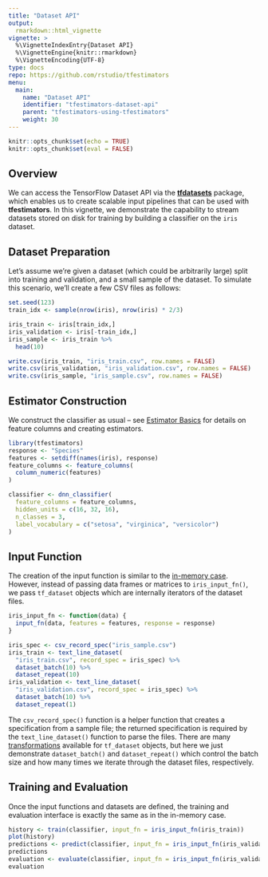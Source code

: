 ```yaml
---
title: "Dataset API"
output: 
  rmarkdown::html_vignette
vignette: >
  %\VignetteIndexEntry{Dataset API}
  %\VignetteEngine{knitr::rmarkdown}
  %\VignetteEncoding{UTF-8}
type: docs
repo: https://github.com/rstudio/tfestimators
menu:
  main:
    name: "Dataset API"
    identifier: "tfestimators-dataset-api"
    parent: "tfestimators-using-tfestimators"
    weight: 30
---
```



```r
knitr::opts_chunk$set(echo = TRUE)
knitr::opts_chunk$set(eval = FALSE)
```


## Overview

We can access the TensorFlow Dataset API via the [**tfdatasets**](https://rstudio.github.io/tfdatasets/) package, which enables us to create scalable input pipelines that can be used with **tfestimators**. In this vignette, we demonstrate the capability to stream datasets stored on disk for training by building a classifier on the `iris` dataset.

## Dataset Preparation

Let's assume we're given a dataset (which could be arbitrarily large) split into training and validation, and a small sample of the dataset. To simulate this scenario, we'll create a few CSV files as follows:

```r
set.seed(123)
train_idx <- sample(nrow(iris), nrow(iris) * 2/3)

iris_train <- iris[train_idx,]
iris_validation <- iris[-train_idx,]
iris_sample <- iris_train %>%
  head(10)

write.csv(iris_train, "iris_train.csv", row.names = FALSE)
write.csv(iris_validation, "iris_validation.csv", row.names = FALSE)
write.csv(iris_sample, "iris_sample.csv", row.names = FALSE)
```

## Estimator Construction

We construct the classifier as usual -- see [Estimator Basics](https://tensorflow.rstudio.com/tfestimators/articles/estimator_basics.html) for details on feature columns and creating estimators.

```r
library(tfestimators)
response <- "Species"
features <- setdiff(names(iris), response)
feature_columns <- feature_columns(
  column_numeric(features)
)

classifier <- dnn_classifier(
  feature_columns = feature_columns,
  hidden_units = c(16, 32, 16),
  n_classes = 3,
  label_vocabulary = c("setosa", "virginica", "versicolor")
)
```

## Input Function

The creation of the input function is similar to the [in-memory case](https://tensorflow.rstudio.com/tfestimators/articles/input_functions.html). However, instead of passing data frames or matrices to `iris_input_fn()`, we pass `tf_dataset` objects which are internally iterators of the dataset files.

```r
iris_input_fn <- function(data) {
  input_fn(data, features = features, response = response)
}

iris_spec <- csv_record_spec("iris_sample.csv")
iris_train <- text_line_dataset(
  "iris_train.csv", record_spec = iris_spec) %>%
  dataset_batch(10) %>% 
  dataset_repeat(10)
iris_validation <- text_line_dataset(
  "iris_validation.csv", record_spec = iris_spec) %>%
  dataset_batch(10) %>%
  dataset_repeat(1)
```

The `csv_record_spec()` function is a helper function that creates a specification from a sample file; the returned specification is required by the `text_line_dataset()` function to parse the files. There are many [transformations](https://rstudio.github.io/tfdatasets/reference/index.html#section-transforming-datasets) available for `tf_dataset` objects, but here we just demonstrate `dataset_batch()` and `dataset_repeat()` which control the batch size and how many times we iterate through the dataset files, respectively.

## Training and Evaluation

Once the input functions and datasets are defined, the training and evaluation interface is exactly the same as in the in-memory case.

```r
history <- train(classifier, input_fn = iris_input_fn(iris_train))
plot(history)
predictions <- predict(classifier, input_fn = iris_input_fn(iris_validation))
predictions
evaluation <- evaluate(classifier, input_fn = iris_input_fn(iris_validation))
evaluation
```
